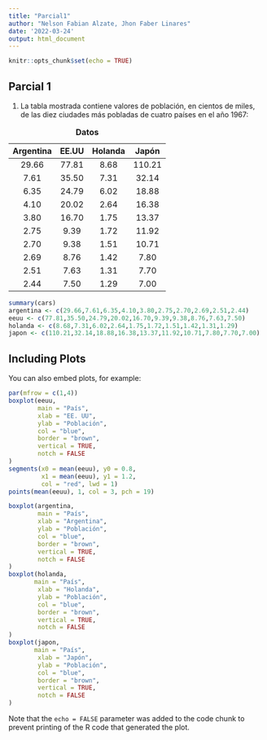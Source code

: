```yaml
---
title: "Parcial1"
author: "Nelson Fabian Alzate, Jhon Faber Linares"
date: '2022-03-24'
output: html_document
---
```


```r
knitr::opts_chunk$set(echo = TRUE)
```

## Parcial 1
1. La tabla mostrada contiene valores de población, en cientos de miles, de las diez ciudades más pobladas de cuatro países en el año 1967:

Table: **Datos**

**Argentina**|**EE.UU**|**Holanda**|**Japón**
|:------:|:------:|:------:|:------:
29.66| 77.81|8.68|110.21
7.61| 35.50|7.31|32.14
6.35| 24.79|6.02|18.88
4.10| 20.02|2.64|16.38
3.80| 16.70|1.75|13.37
2.75| 9.39|1.72|11.92
2.70| 9.38|1.51|10.71
2.69| 8.76|1.42|7.80
2.51| 7.63|1.31|7.70
2.44| 7.50|1.29|7.00

```r
summary(cars)
argentina <- c(29.66,7.61,6.35,4.10,3.80,2.75,2.70,2.69,2.51,2.44)
eeuu <- c(77.81,35.50,24.79,20.02,16.70,9.39,9.38,8.76,7.63,7.50)
holanda <- c(8.68,7.31,6.02,2.64,1.75,1.72,1.51,1.42,1.31,1.29)
japon <- c(110.21,32.14,18.88,16.38,13.37,11.92,10.71,7.80,7.70,7.00)


```

## Including Plots

You can also embed plots, for example:

```r

par(mfrow = c(1,4))
boxplot(eeuu,
        main = "País",
        xlab = "EE. UU",
        ylab = "Población",
        col = "blue",
        border = "brown",
        vertical = TRUE,
        notch = FALSE
)
segments(x0 = mean(eeuu), y0 = 0.8,
         x1 = mean(eeuu), y1 = 1.2,
         col = "red", lwd = 1)
points(mean(eeuu), 1, col = 3, pch = 19)

boxplot(argentina,
        main = "País",
        xlab = "Argentina",
        ylab = "Población",
        col = "blue",
        border = "brown",
        vertical = TRUE,
        notch = FALSE
)
boxplot(holanda,
       main = "País",
        xlab = "Holanda",
        ylab = "Población",
        col = "blue",
        border = "brown",
        vertical = TRUE,
        notch = FALSE
)
boxplot(japon,
       main = "País",
        xlab = "Japón",
        ylab = "Población",
        col = "blue",
        border = "brown",
        vertical = TRUE,
        notch = FALSE
)
```

Note that the `echo = FALSE` parameter was added to the code chunk to prevent printing of the R code that generated the plot.
